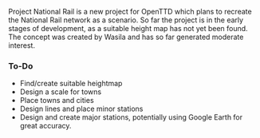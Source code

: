 Project National Rail is a new project for OpenTTD which plans to recreate the National Rail network as a scenario. So far the project is in the early stages of development, as a suitable height map has not yet been found. The concept was created by Wasila and has so far generated moderate interest.

=== To-Do ===

*Find/create suitable heightmap
*Design a scale for towns
*Place towns and cities
*Design lines and place minor stations
*Design and create major stations, potentially using Google Earth for great accuracy.